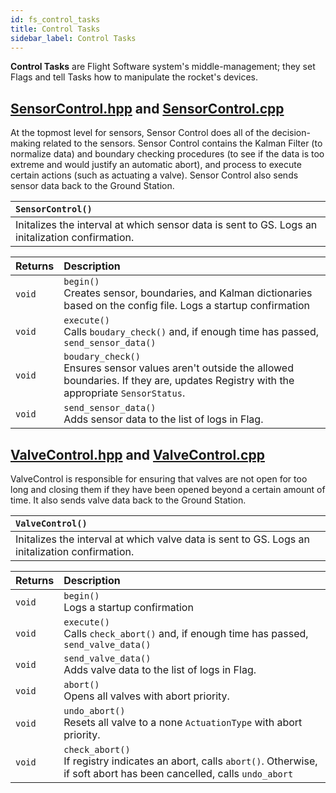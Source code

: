 ```yaml
---
id: fs_control_tasks
title: Control Tasks
sidebar_label: Control Tasks
---
```


**Control Tasks** are Flight Software system's middle-management; they set Flags and tell Tasks how to manipulate the rocket's devices.

## [SensorControl.hpp](https://github.com/ProjectCaelus/cpp-flight-software/blob/e48a34618497decfc76fcca128f6dc082e0124db/include/flight/modules/control_tasks/SensorControl.hpp) and [SensorControl.cpp](https://github.com/ProjectCaelus/cpp-flight-software/blob/master/src/modules/control_tasks/SensorControl.cpp)

At the topmost level for sensors, Sensor Control does all of the decision-making related to the sensors. Sensor Control contains the 
Kalman Filter (to normalize data) and boundary checking procedures (to see if the data is too extreme and would justify 
an automatic abort), and process to execute certain actions (such as actuating a valve). Sensor 
Control also sends sensor data back to the Ground Station.

| ```SensorControl()```| 
| :----------- | 
| Initalizes the interval at which sensor data is sent to GS. Logs an initalization confirmation.|


| Returns     | Description | 
| :----------- | :----------- | 
| ```void```  | ```begin()``` <br /> Creates sensor, boundaries, and Kalman dictionaries based on the config file. Logs a startup confirmation      | 
| ```void```  | ```execute()```  <br /> Calls ```boudary_check()``` and, if enough time has passed, ```send_sensor_data()```      | 
| ```void```  | ```boudary_check()``` <br />  Ensures sensor values aren't outside the allowed boundaries. If they are, updates Registry with the appropriate ```SensorStatus```.| 
| ```void```  | ```send_sensor_data()``` <br />  Adds sensor data to the list of logs in Flag.  | 


## [ValveControl.hpp](https://github.com/ProjectCaelus/cpp-flight-software/blob/e48a34618497decfc76fcca128f6dc082e0124db/include/flight/modules/control_tasks/ValveControl.hpp) and [ValveControl.cpp](https://github.com/ProjectCaelus/cpp-flight-software/blob/master/src/modules/control_tasks/ValveControl.cpp)


‌ValveControl is responsible for ensuring that valves are not open for too long and closing them if they have been opened beyond
a certain amount of time. It also sends valve data back to the Ground Station.


| ```ValveControl()```| 
| :----------- | 
| Initalizes the interval at which valve data is sent to GS. Logs an initalization confirmation.|


| Returns     | Description | 
| :----------- | :----------- | 
| ```void```  | ```begin()``` <br /> Logs a startup confirmation      | 
| ```void```  | ```execute()```  <br /> Calls ```check_abort()``` and, if enough time has passed, ```send_valve_data()```      | 
| ```void```  | ```send_valve_data()``` <br />  Adds valve data to the list of logs in Flag.  | 
| ```void```  | ```abort()``` <br />  Opens all valves with abort priority.| 
| ```void```  | ```undo_abort()``` <br />  Resets all valve to a none ```ActuationType``` with abort priority.| 
| ```void```  | ```check_abort()``` <br />  If registry indicates an abort, calls ```abort()```. Otherwise, if soft abort has been cancelled, calls ```undo_abort```| 


